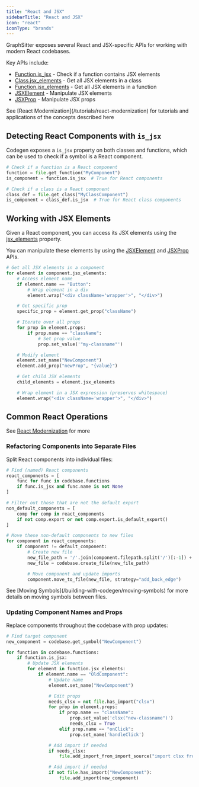 ```yaml
---
title: "React and JSX"
sidebarTitle: "React and JSX"
icon: "react"
iconType: "brands"
---
```


GraphSitter exposes several React and JSX-specific APIs for working with modern React codebases.

Key APIs include:

- [Function.is_jsx](/api-reference/typescript/TSFunction#is-jsx) - Check if a function contains JSX elements
- [Class.jsx_elements](/api-reference/typescript/TSClass#jsx-elements) - Get all JSX elements in a class
- [Function.jsx_elements](/api-reference/typescript/TSFunction#jsx-elements) - Get all JSX elements in a function
- [JSXElement](/api-reference/typescript/JSXElement) - Manipulate JSX elements
- [JSXProp](/api-reference/typescript/JSXProp) - Manipulate JSX props

<Tip>
  See [React Modernization](/tutorials/react-modernization) for tutorials and
  applications of the concepts described here
</Tip>

## Detecting React Components with `is_jsx`

Codegen exposes a `is_jsx` property on both classes and functions, which can be used to check if a symbol is a React component.

```python
# Check if a function is a React component
function = file.get_function("MyComponent")
is_component = function.is_jsx  # True for React components

# Check if a class is a React component
class_def = file.get_class("MyClassComponent")
is_component = class_def.is_jsx  # True for React class components
```

## Working with JSX Elements

Given a React component, you can access its JSX elements using the [jsx_elements](/api-reference/typescript/TSFunction#jsx-elements) property.

You can manipulate these elements by using the [JSXElement](/api-reference/typescript/JSXElement) and [JSXProp](/api-reference/typescript/JSXProp) APIs.

```python
# Get all JSX elements in a component
for element in component.jsx_elements:
    # Access element name
    if element.name == "Button":
        # Wrap element in a div
        element.wrap("<div className='wrapper'>", "</div>")

    # Get specific prop
    specific_prop = element.get_prop("className")

    # Iterate over all props
    for prop in element.props:
        if prop.name == "className":
            # Set prop value
            prop.set_value('"my-classname"')

    # Modify element
    element.set_name("NewComponent")
    element.add_prop("newProp", "{value}")

    # Get child JSX elements
    child_elements = element.jsx_elements

    # Wrap element in a JSX expression (preserves whitespace)
    element.wrap("<div className='wrapper'>", "</div>")
```

## Common React Operations

<Tip>See [React Modernization](/tutorials/react-modernization) for more</Tip>

### Refactoring Components into Separate Files

Split React components into individual files:

```python
# Find (named) React components
react_components = [
    func for func in codebase.functions
    if func.is_jsx and func.name is not None
]

# Filter out those that are not the default export
non_default_components = [
    comp for comp in react_components
    if not comp.export or not comp.export.is_default_export()
]

# Move these non-default components to new files
for component in react_components:
    if component != default_component:
        # Create new file
        new_file_path = '/'.join(component.filepath.split('/')[:-1]) + f"{component.name}.tsx"
        new_file = codebase.create_file(new_file_path)

        # Move component and update imports
        component.move_to_file(new_file, strategy="add_back_edge")
```

<Note>
  See [Moving Symbols](/building-with-codegen/moving-symbols) for more details
  on moving symbols between files.
</Note>

### Updating Component Names and Props

Replace components throughout the codebase with prop updates:

```python
# Find target component
new_component = codebase.get_symbol("NewComponent")

for function in codebase.functions:
    if function.is_jsx:
        # Update JSX elements
        for element in function.jsx_elements:
            if element.name == "OldComponent":
                # Update name
                element.set_name("NewComponent")

                # Edit props
                needs_clsx = not file.has_import("clsx")
                for prop in element.props:
                    if prop.name == "className":
                        prop.set_value('clsx("new-classname")')
                        needs_clsx = True
                    elif prop.name == "onClick":
                        prop.set_name('handleClick')

                # Add import if needed
                if needs_clsx:
                    file.add_import_from_import_source("import clsx from 'clsx'")

                # Add import if needed
                if not file.has_import("NewComponent"):
                    file.add_import(new_component)
```
